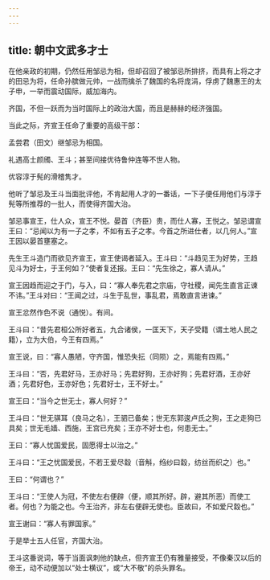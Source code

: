 ```yaml
---
---
---
```

title: 朝中文武多才士
---




在他亲政的初期，仍然任用邹忌为相，但却召回了被邹忌所排挤，而具有上将之才的田忌为将，任命孙膑做元帅，一战而擒杀了魏国的名将庞涓，俘虏了魏惠王的太子申，一举而震动国际，威加海内。

齐国，不但一跃而为当时国际上的政治大国，而且是赫赫的经济强国。

当此之际，齐宣王任命了重要的高级干部：

孟尝君（田文）继邹忌为相国。

礼遇高士颜斶、王斗；甚至间接优待鲁仲连等不世人物。

优容淳于髡的滑稽隽才。

他听了邹忌及王斗当面批评他，不肯起用人才的一番话，一下子便任用他们与淳于髡等所推荐的一批人，而使得齐国大治。

邹忌事宣王，仕人众，宣王不悦。晏首（齐臣）贵，而仕人寡，王悦之。邹忌谓宣王曰：“忌闻以为有一子之孝，不如有五子之孝。今首之所进仕者，以几何人。”宣王因以晏首壅塞之。

先生王斗造门而欲见齐宣王，宣王使谒者延入。王斗曰：“斗趋见王为好势，王趋见斗为好士，于王何如？”使者复还报。王曰：“先生徐之，寡人请从。”

宣王因趋而迎之于门，与入，曰：“寡人奉先君之宗庙，守社稷，闻先生直言正谏不讳。”王斗对曰：“王闻之过，斗生于乱世，事乱君，焉敢直言进谏。”

宣王忿然作色不说（通悦）。有间。

王斗曰：“昔先君桓公所好者五，九合诸侯，一匡天下，天子受籍（谓土地人民之籍），立为大伯，今王有四焉。”

宣王说，曰：“寡人愚陋，守齐国，惟恐失抎（同陨）之，焉能有四焉。”

王斗曰：“否，先君好马，王亦好马；先君好狗，王亦好狗；先君好酒，王亦好酒；先君好色，王亦好色；先君好士，王不好士。”

宣王曰：“当今之世无士，寡人何好？”

王斗曰：“世无骐耳（良马之名），王驷已备矣；世无东郭逡卢氏之狗，王之走狗已具矣；世无毛嫱、西施，王宫已充矣；王亦不好士也，何患无士。”

王曰：“寡人忧国爱民，固愿得士以治之。”

王斗曰：“王之忧国爱民，不若王爱尽縠（音斛，绉纱曰縠，纺丝而织之）也。”

王曰：“何谓也？”

王斗曰：“王使人为冠，不使左右便辟（便，顺其所好。辟，避其所恶）而使工者。何也？为能之也。今王治齐，非左右便辟无使也。臣故曰，不如爱尺縠也。”

宣王谢曰：“寡人有罪国家。”

于是举士五人任官，齐国大治。

王斗这番说词，等于当面讽刺他的缺点，但齐宣王仍有雅量接受，不像秦汉以后的帝王，动不动便加以“处士横议”，或“大不敬”的杀头罪名。